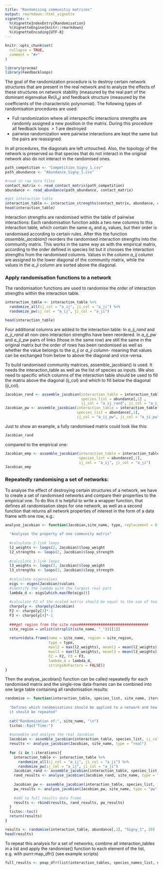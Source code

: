 ```yaml
---
title: "Randomising communitiy matrices"
output: rmarkdown::html_vignette
vignette: >
  %\VignetteIndexEntry{Randomisation}
  %\VignetteEngine{knitr::rmarkdown}
  %\VignetteEncoding{UTF-8}
---
```


```r
knitr::opts_chunk$set(
  collapse = TRUE,
  comment = "#>"
)
```

```r
library(pracma)
library(Feedbackloops)
```


The goal of the randomization procedure is to destroy certain network structures that are present in the real network and to analyze the effects of these structures on network stability (measured by the real part of the dominant eigenvalue $Re(\lambda_d)$ and feedback structure (measured by the coefficients of the characteristic polynomial). The following types of randomisation procedures are used:
 
 * Full randomization where all interspecific interactions strengths are randomly assigned a new position in the matrix. During this procedure all feedback loops $>1$ are destroyed
 * pairwise randomization were pairwise interactions are kept the same but the pairs are reassigned.

In all procedures, the diagonals are left untouched. Also, the topology of the network is preserved so that species that do not interact in the original network also do not interact in the randomised ones. 

```r
path_competition <- "Competition_Signy_1.csv"
path_abundance <- "Abundance_Signy_1.csv"

#read in raw data files
contact_matrix <- read_contact_matrix(path_competition)
abundance <- read_abundance(path_abundance, contact_matrix)

#get interaction table
interaction_table <- interaction_strengths(contact_matrix, abundance, c(-0.1, -0.9, -0.2))
head(interaction_table)
```

Interaction strengths are randomised within the table of pairwise interactions: Each randomisation function adds a two new columns to this interaction table, which contain the same $a_ {ij}$ and $a_{ji}$ values, but their order is randomised according to certain rules. After this the function *assemble_jacobian()* reorders the randomised interaction strengths into the community matrix. This works in the same way as with the empirical matrix, according to the order defined in species list but it chooses the interaction strengths from the randomised columns. Values in the column *a_ij* column are assigned to the lower diagonal of the community matrix, while the values in the *a_ji* column are sorted above the diagonal.  


### Apply randomisation functions to a network

The randomisation functions are used to randomise the order of interaction strengths within the interaction table. 

```r
interaction_table <- interaction_table %>% 
  randomize_all(ij_col = "a_ij", ji_col = "a_ji") %>% 
  randomize_pw(ij_col = "a_ij", ji_col = "a_ji")

head(interaction_table)
```

Four additional columns are added to the interaction table: In *a_ij_rand* and *a_ji_rand* all non-zero interaction strengths have been reordered. In *a_ij_pw* and *a_ji_pw* pairs of links (those in the same row) are still the same in the original matrix but the order of rows has been randomised as well as whether the value belongs to the *a_ij* or *a_ji* column- meaning that values can be exchanged from below to above the diagonal and vice-versa. 

To build randomised community matrices, assemble_jacobian() is used. It needs the interaction_table as well as the list of species as inputs. We also need to specific which columns of the interaction table should be used to fill the matrix above the diagonal (ij_col) and which to fill below the diagonal (ji_col). 

```r
Jacobian_rand <- assemble_jacobian(interaction_table = interaction_table,
                                   species_list = abundance[,1] ,
                                   ij_col = "a_ij_rand", ji_col = "a_ij_rand")
Jacobian_pw <- assemble_jacobian(interaction_table = interaction_table, 
                                 species_list = abundance[,1],
                                 ij_col = "a_ij_pw", ji_col = "a_ji_pw")
```

Just to show an example, a fully randomised matrix could look like this: 
```r
Jacobian_rand
```
compared to the empirical one: 
```r
Jacobian_emp <- assemble_jacobian(interaction_table = interaction_table, 
                                  species_list = abundance[,1], 
                                  ij_col = "a_ij", ji_col = "a_ji")
Jacobian_emp
```

### Repeatedly randomising a set of networks: 

To analyse the effect of destroying certain structures of a network, we have to create a set of randomised networks and compare their properties to the empirical one. To do this it is helpful to write a wrapper function, that defines all randomisation steps for one network, as well as a second function that returns all network properties of interest in the form of a data frame with one row, e.g.: 

```r
analyse_jacobian <- function(Jacobian,site_name, type, replacement = 0.1){
  
  "Analyses the property of one community matrix"
  
  #calculate 2-link loops
  l2_weights <- loops(2, Jacobian)$loop_weight
  l2_strengths <- loops(2, Jacobian)$loop_strength
  
  #calculate 3-link loops
  l3_weights <- loops(3, Jacobian)$loop_weight
  l3_strengths <- loops(3, Jacobian)$loop_strength
  
  #calculate eigenvalues
  eigs <- eigen(Jacobian)$values
  #identify the lambda with the largest real part
  lambda_d <- eigs[which.max(Re(eigs))]
  
  #calculate F2 of the scaled matrix should be equal to the sum of two link loops  
  charpoly <- charpoly(Jacobian)
  F2 <- charpoly[3]*-1
  F3 <- charpoly[4]*-1
  
  ###get region from the site name################################
  site_region = unlist(strsplit(site_name, "_"))[[1]]
  
  return(data.frame(name = site_name, region = site_region,
                    type = type,
                    maxl2 = max(l2_weights), meanl2 = mean(l2_weights), suml2 = sum(l2_strengths),
                    maxl3 = max(l3_weights), meanl3 = mean(l3_weights), suml3 = sum(l3_strengths),
                    F2 = F2, F3 = F3, 
                    lambda_d = lambda_d,
                    stringsAsFactors = FALSE))
}

```

Then the analyse_jacobian() function can be called repeatedly for each randomised matrix and the single-row data-frames can be combined into one large table containing all randomisation results: 

```r
randomise <- function(interaction_table, species_list, site_name, iterations, mean_aij){
  
  "Defines which randomisations should be applied to a network and how many times 
  it should be repeated"
  
  cat("Randomization of:", site_name, "\n")
  tictoc::tic("Time:")
  
  #assemble and analyse the real Jacobian
  Jacobian <- assemble_jacobian(interaction_table, species_list, ij_col = "a_ij", ji_col = "a_ji")
  results <- analyse_jacobian(Jacobian, site_name, type = "real")
  
  for (i in 1:iterations){
    interaction_table <- interaction_table %>% 
      randomize_all(ij_col = "a_ij", ji_col = "a_ji") %>% 
      randomize_pw(ij_col = "a_ij", ji_col = "a_ji")
    Jacobian_rand <- assemble_jacobian(interaction_table, species_list, ij_col = "a_ij_rand", ji_col = "a_ji_rand")
    rand_results <- analyse_jacobian(Jacobian_rand, site_name, type = "rand")
    
    Jacobian_pw <- assemble_jacobian(interaction_table, species_list, ij_col = "a_ij_pw", ji_col = "a_ji_pw")
    pw_results <- analyse_jacobian(Jacobian_pw, site_name, type = "pw")
    
    #add to full results data frame
    results <- rbind(results, rand_results, pw_results)
  }
  tictoc::toc()
  return(results)
}
```

```r
results <- randomise(interaction_table, abundance[,1], "Signy_1", 20)
head(results)
```
To repeat this analysis for a set of networks, combine all interaction_tables in a list and apply the randomise() function to each element of the list, e.g. with purrr:map_dfr() (see example scripts)

```r
full_results <- pmap_dfr(list(interaction_tables, species_names_list, names_sans), randomise, iterations, 0.1 )
```

